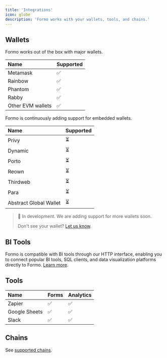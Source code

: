 ```yaml
---
title: 'Integrations'
icon: globe
description: 'Formo works with your wallets, tools, and chains.'
---
```


## Wallets

Formo works out of the box with major wallets.

| Name                     | Supported |
|:------------------------|:----------|
| Metamask                 | ✅        |
| Rainbow                  | ✅        |
| Phantom                  | ✅        |
| Rabby                    | ✅        |
| Other EVM wallets        | ✅        |

Formo is continuously adding support for embedded wallets.

| Name                     | Supported |
|:------------------------|:----------|
| Privy                    | ⏳        |
| Dynamic                  | ⏳        |
| Porto                    | ⏳        |
| Reown                    | ⏳        |
| Thirdweb                 | ⏳        |
| Para                     | ⏳        |
| Abstract Global Wallet   | ⏳        |

> 🚧 In development. We are adding support for more wallets soon.
>
> Don't see your wallet? [Let us know](mailto:support@formo.so).

## BI Tools

Formo is compatible with BI tools through our HTTP interface, enabling you to connect popular BI tools, SQL clients, and data visualization platforms directly to Formo. [Learn more](/data/bi).

## Tools

| Name           | Forms | Analytics |
|:---------------|:------|:----------|
| Zapier         | ✅    | ✅        |
| Google Sheets  | ✅    | ✅        |
| Slack          | ✅    | ✅        |

## Chains

See [supported chains](/chains/overview).
